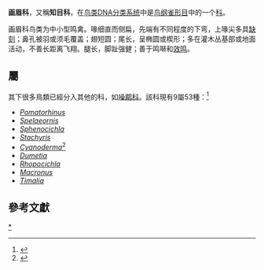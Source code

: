 {{automatic Taxobox
| image = 
Chestnut-capped Babbler Baur Uttarakhand India 05.10.2014.jpg| image_width = 250px
| image_caption = [[红顶鹛|红顶鹛]]
| taxon= Timaliidae
| authority = [[Vigors|Vigors]] & [[Horsfield|Horsfield]], 1827
| subdivision_ranks = [[属_(生物)|属]]
| subdivision = 见正文
}}

'''画眉科'''，又稱'''知目科'''，在[[鸟类DNA分类系统|鸟类DNA分类系统]]中是[[鸟纲|鸟纲]][[雀形目|雀形目]]中的一个[[科_(生物)|科]]。

画眉科鸟类为中小型鸣禽。喙细直而侧扁，先端有不同程度的下弯，上喙尖多具[[缺刻|缺刻]]；鼻孔被羽或须毛覆盖；翅短圆；尾长，呈椭圆或楔形；多在灌木丛基部或地面活动，不善长距离飞翔。腿长，脚趾强健；善于鸣啭和[[效鸣|效鸣]]。

== 屬 ==
其下很多鳥類已經分入其他的科，如[[噪鹛科|噪鹛科]]。該科現有9屬53種：<ref name=ioc>{{cite web | editor1-last=Gill | editor1-first=Frank | editor2-last=Donsker | editor2-first=David | year=2017 | title=Babblers & fulvettas | work=World Bird List Version 7.3 | url=http://www.worldbirdnames.org/bow/babblers/ | publisher=International Ornithologists' Union | accessdate=31 July 2017 | archive-date=2020-04-24 | archive-url=https://web.archive.org/web/20200424192044/https://www.worldbirdnames.org/bow/babblers/ | dead-url=no }}</ref>

*''[[Pomatorhinus|Pomatorhinus]]'' 
*''[[Spelaeornis|Spelaeornis]]''
*''[[Sphenocichla|Sphenocichla]]''
*''[[Stachyris|Stachyris]]'' 
*''[[Cyanoderma|Cyanoderma]]''<ref name=HBoW2016>{{cite book |year=2016 |editors=del Hoyo, J., Elliott, A., Sargatal, J., Christie, D. A. & de Juana, E. |title=Handbook of the Birds of the World |publisher=Lynx Edicions |location=Barcelona |volume=Volume 2: Passerines |last1=Collar |first1=N. J. |last2=Robson |first2=C. |chapter=Scimitar-babblers and allies |chapterurl=https://www.hbw.com/family/scimitar-babblers-and-allies-timaliidae |pages=}}</ref>
*''[[Dumetia|Dumetia]]''
*''[[Rhopocichla|Rhopocichla]]'' 
*''[[Macronus|Macronus]]'' 
*''[[Timalia|Timalia]]''

==參考文獻==

{{reflist}}
{{Authority control}}
{{Taxonbar|from=Q408457}}

[[Category:画眉科|*]]